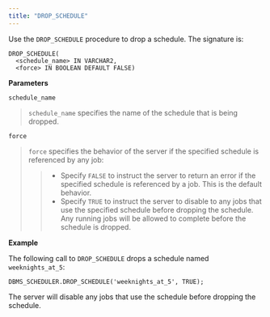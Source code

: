 ```yaml
---
title: "DROP_SCHEDULE"
---
```


Use the `DROP_SCHEDULE` procedure to drop a schedule. The signature is:

```text
DROP_SCHEDULE(
  <schedule_name> IN VARCHAR2,
  <force> IN BOOLEAN DEFAULT FALSE)
```

**Parameters**

`schedule_name`

> `schedule_name` specifies the name of the schedule that is being dropped.

`force`

> `force` specifies the behavior of the server if the specified schedule is referenced by any job:
>
> > -   Specify `FALSE` to instruct the server to return an error if the specified schedule is referenced by a job. This is the default behavior.
> > -   Specify `TRUE` to instruct the server to disable to any jobs that use the specified schedule before dropping the schedule. Any running jobs will be allowed to complete before the schedule is dropped.

**Example**

The following call to `DROP_SCHEDULE` drops a schedule named `weeknights_at_5`:

```text
DBMS_SCHEDULER.DROP_SCHEDULE('weeknights_at_5', TRUE);
```

The server will disable any jobs that use the schedule before dropping the schedule.
